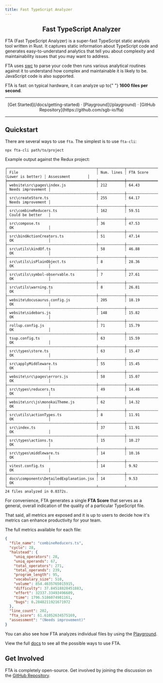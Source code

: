 ---
title: Fast TypeScript Analyzer
---


<h2 align="center" style={{ fontSize: 24, marginBottom: 50, marginTop: 50 }}>
  Fast TypeScript Analyzer
</h2>

FTA (Fast TypeScript Analyzer) is a super-fast TypeScript static analysis tool written in Rust. It captures static information about TypeScript code and generates easy-to-understand analytics that tell you about complexity and maintainability issues that you may want to address.

FTA uses [swc](https://github.com/swc-project/swc) to parse your code then runs various analytical routines against it to understand how complex and maintainable it is likely to be. JavaScript code is also supported.

<Callout emoji="⚡">
  FTA is fast: on typical hardware, it can analyze up to{" "}
  <strong>1600 files per second</strong>.
</Callout>

---

<div align="center">
  [Get Started](/docs/getting-started) · [Playground](/playground) · [GitHub
  Repository](https://github.com/sgb-io/fta)
</div>

---

## Quickstart

There are several ways to use `fta`. The simplest is to use `fta-cli`:

```
npx fta-cli path/to/project
```

Example output against the Redux project:

```
┌─────────────────────────────────────────┬────────────┬─────────────────────────────┬───────────────────┐
│ File                                    ┆ Num. lines ┆ FTA Score (Lower is better) ┆ Assessment        │
╞═════════════════════════════════════════╪════════════╪═════════════════════════════╪═══════════════════╡
│ website\src\pages\index.js              ┆ 212        ┆ 64.43                       ┆ Needs improvement │
├╌╌╌╌╌╌╌╌╌╌╌╌╌╌╌╌╌╌╌╌╌╌╌╌╌╌╌╌╌╌╌╌╌╌╌╌╌╌╌╌╌┼╌╌╌╌╌╌╌╌╌╌╌╌┼╌╌╌╌╌╌╌╌╌╌╌╌╌╌╌╌╌╌╌╌╌╌╌╌╌╌╌╌╌┼╌╌╌╌╌╌╌╌╌╌╌╌╌╌╌╌╌╌╌┤
│ src\createStore.ts                      ┆ 255        ┆ 64.17                       ┆ Needs improvement │
├╌╌╌╌╌╌╌╌╌╌╌╌╌╌╌╌╌╌╌╌╌╌╌╌╌╌╌╌╌╌╌╌╌╌╌╌╌╌╌╌╌┼╌╌╌╌╌╌╌╌╌╌╌╌┼╌╌╌╌╌╌╌╌╌╌╌╌╌╌╌╌╌╌╌╌╌╌╌╌╌╌╌╌╌┼╌╌╌╌╌╌╌╌╌╌╌╌╌╌╌╌╌╌╌┤
│ src\combineReducers.ts                  ┆ 162        ┆ 59.51                       ┆ Could be better   │
├╌╌╌╌╌╌╌╌╌╌╌╌╌╌╌╌╌╌╌╌╌╌╌╌╌╌╌╌╌╌╌╌╌╌╌╌╌╌╌╌╌┼╌╌╌╌╌╌╌╌╌╌╌╌┼╌╌╌╌╌╌╌╌╌╌╌╌╌╌╌╌╌╌╌╌╌╌╌╌╌╌╌╌╌┼╌╌╌╌╌╌╌╌╌╌╌╌╌╌╌╌╌╌╌┤
│ src\compose.ts                          ┆ 36         ┆ 47.53                       ┆ OK                │
├╌╌╌╌╌╌╌╌╌╌╌╌╌╌╌╌╌╌╌╌╌╌╌╌╌╌╌╌╌╌╌╌╌╌╌╌╌╌╌╌╌┼╌╌╌╌╌╌╌╌╌╌╌╌┼╌╌╌╌╌╌╌╌╌╌╌╌╌╌╌╌╌╌╌╌╌╌╌╌╌╌╌╌╌┼╌╌╌╌╌╌╌╌╌╌╌╌╌╌╌╌╌╌╌┤
│ src\bindActionCreators.ts               ┆ 51         ┆ 47.14                       ┆ OK                │
├╌╌╌╌╌╌╌╌╌╌╌╌╌╌╌╌╌╌╌╌╌╌╌╌╌╌╌╌╌╌╌╌╌╌╌╌╌╌╌╌╌┼╌╌╌╌╌╌╌╌╌╌╌╌┼╌╌╌╌╌╌╌╌╌╌╌╌╌╌╌╌╌╌╌╌╌╌╌╌╌╌╌╌╌┼╌╌╌╌╌╌╌╌╌╌╌╌╌╌╌╌╌╌╌┤
│ src\utils\kindOf.ts                     ┆ 58         ┆ 46.88                       ┆ OK                │
├╌╌╌╌╌╌╌╌╌╌╌╌╌╌╌╌╌╌╌╌╌╌╌╌╌╌╌╌╌╌╌╌╌╌╌╌╌╌╌╌╌┼╌╌╌╌╌╌╌╌╌╌╌╌┼╌╌╌╌╌╌╌╌╌╌╌╌╌╌╌╌╌╌╌╌╌╌╌╌╌╌╌╌╌┼╌╌╌╌╌╌╌╌╌╌╌╌╌╌╌╌╌╌╌┤
│ src\utils\isPlainObject.ts              ┆ 8          ┆ 28.36                       ┆ OK                │
├╌╌╌╌╌╌╌╌╌╌╌╌╌╌╌╌╌╌╌╌╌╌╌╌╌╌╌╌╌╌╌╌╌╌╌╌╌╌╌╌╌┼╌╌╌╌╌╌╌╌╌╌╌╌┼╌╌╌╌╌╌╌╌╌╌╌╌╌╌╌╌╌╌╌╌╌╌╌╌╌╌╌╌╌┼╌╌╌╌╌╌╌╌╌╌╌╌╌╌╌╌╌╌╌┤
│ src\utils\symbol-observable.ts          ┆ 7          ┆ 27.61                       ┆ OK                │
├╌╌╌╌╌╌╌╌╌╌╌╌╌╌╌╌╌╌╌╌╌╌╌╌╌╌╌╌╌╌╌╌╌╌╌╌╌╌╌╌╌┼╌╌╌╌╌╌╌╌╌╌╌╌┼╌╌╌╌╌╌╌╌╌╌╌╌╌╌╌╌╌╌╌╌╌╌╌╌╌╌╌╌╌┼╌╌╌╌╌╌╌╌╌╌╌╌╌╌╌╌╌╌╌┤
│ src\utils\warning.ts                    ┆ 8          ┆ 26.81                       ┆ OK                │
├╌╌╌╌╌╌╌╌╌╌╌╌╌╌╌╌╌╌╌╌╌╌╌╌╌╌╌╌╌╌╌╌╌╌╌╌╌╌╌╌╌┼╌╌╌╌╌╌╌╌╌╌╌╌┼╌╌╌╌╌╌╌╌╌╌╌╌╌╌╌╌╌╌╌╌╌╌╌╌╌╌╌╌╌┼╌╌╌╌╌╌╌╌╌╌╌╌╌╌╌╌╌╌╌┤
│ website\docusaurus.config.js            ┆ 205        ┆ 18.19                       ┆ OK                │
├╌╌╌╌╌╌╌╌╌╌╌╌╌╌╌╌╌╌╌╌╌╌╌╌╌╌╌╌╌╌╌╌╌╌╌╌╌╌╌╌╌┼╌╌╌╌╌╌╌╌╌╌╌╌┼╌╌╌╌╌╌╌╌╌╌╌╌╌╌╌╌╌╌╌╌╌╌╌╌╌╌╌╌╌┼╌╌╌╌╌╌╌╌╌╌╌╌╌╌╌╌╌╌╌┤
│ website\sidebars.js                     ┆ 148        ┆ 15.82                       ┆ OK                │
├╌╌╌╌╌╌╌╌╌╌╌╌╌╌╌╌╌╌╌╌╌╌╌╌╌╌╌╌╌╌╌╌╌╌╌╌╌╌╌╌╌┼╌╌╌╌╌╌╌╌╌╌╌╌┼╌╌╌╌╌╌╌╌╌╌╌╌╌╌╌╌╌╌╌╌╌╌╌╌╌╌╌╌╌┼╌╌╌╌╌╌╌╌╌╌╌╌╌╌╌╌╌╌╌┤
│ rollup.config.js                        ┆ 71         ┆ 15.79                       ┆ OK                │
├╌╌╌╌╌╌╌╌╌╌╌╌╌╌╌╌╌╌╌╌╌╌╌╌╌╌╌╌╌╌╌╌╌╌╌╌╌╌╌╌╌┼╌╌╌╌╌╌╌╌╌╌╌╌┼╌╌╌╌╌╌╌╌╌╌╌╌╌╌╌╌╌╌╌╌╌╌╌╌╌╌╌╌╌┼╌╌╌╌╌╌╌╌╌╌╌╌╌╌╌╌╌╌╌┤
│ tsup.config.ts                          ┆ 63         ┆ 15.59                       ┆ OK                │
├╌╌╌╌╌╌╌╌╌╌╌╌╌╌╌╌╌╌╌╌╌╌╌╌╌╌╌╌╌╌╌╌╌╌╌╌╌╌╌╌╌┼╌╌╌╌╌╌╌╌╌╌╌╌┼╌╌╌╌╌╌╌╌╌╌╌╌╌╌╌╌╌╌╌╌╌╌╌╌╌╌╌╌╌┼╌╌╌╌╌╌╌╌╌╌╌╌╌╌╌╌╌╌╌┤
│ src\types\store.ts                      ┆ 63         ┆ 15.47                       ┆ OK                │
├╌╌╌╌╌╌╌╌╌╌╌╌╌╌╌╌╌╌╌╌╌╌╌╌╌╌╌╌╌╌╌╌╌╌╌╌╌╌╌╌╌┼╌╌╌╌╌╌╌╌╌╌╌╌┼╌╌╌╌╌╌╌╌╌╌╌╌╌╌╌╌╌╌╌╌╌╌╌╌╌╌╌╌╌┼╌╌╌╌╌╌╌╌╌╌╌╌╌╌╌╌╌╌╌┤
│ src\applyMiddleware.ts                  ┆ 55         ┆ 15.45                       ┆ OK                │
├╌╌╌╌╌╌╌╌╌╌╌╌╌╌╌╌╌╌╌╌╌╌╌╌╌╌╌╌╌╌╌╌╌╌╌╌╌╌╌╌╌┼╌╌╌╌╌╌╌╌╌╌╌╌┼╌╌╌╌╌╌╌╌╌╌╌╌╌╌╌╌╌╌╌╌╌╌╌╌╌╌╌╌╌┼╌╌╌╌╌╌╌╌╌╌╌╌╌╌╌╌╌╌╌┤
│ website\src\pages\errors.js             ┆ 58         ┆ 15.07                       ┆ OK                │
├╌╌╌╌╌╌╌╌╌╌╌╌╌╌╌╌╌╌╌╌╌╌╌╌╌╌╌╌╌╌╌╌╌╌╌╌╌╌╌╌╌┼╌╌╌╌╌╌╌╌╌╌╌╌┼╌╌╌╌╌╌╌╌╌╌╌╌╌╌╌╌╌╌╌╌╌╌╌╌╌╌╌╌╌┼╌╌╌╌╌╌╌╌╌╌╌╌╌╌╌╌╌╌╌┤
│ src\types\reducers.ts                   ┆ 49         ┆ 14.46                       ┆ OK                │
├╌╌╌╌╌╌╌╌╌╌╌╌╌╌╌╌╌╌╌╌╌╌╌╌╌╌╌╌╌╌╌╌╌╌╌╌╌╌╌╌╌┼╌╌╌╌╌╌╌╌╌╌╌╌┼╌╌╌╌╌╌╌╌╌╌╌╌╌╌╌╌╌╌╌╌╌╌╌╌╌╌╌╌╌┼╌╌╌╌╌╌╌╌╌╌╌╌╌╌╌╌╌╌╌┤
│ website\src\js\monokaiTheme.js          ┆ 62         ┆ 14.32                       ┆ OK                │
├╌╌╌╌╌╌╌╌╌╌╌╌╌╌╌╌╌╌╌╌╌╌╌╌╌╌╌╌╌╌╌╌╌╌╌╌╌╌╌╌╌┼╌╌╌╌╌╌╌╌╌╌╌╌┼╌╌╌╌╌╌╌╌╌╌╌╌╌╌╌╌╌╌╌╌╌╌╌╌╌╌╌╌╌┼╌╌╌╌╌╌╌╌╌╌╌╌╌╌╌╌╌╌╌┤
│ src\utils\actionTypes.ts                ┆ 8          ┆ 11.91                       ┆ OK                │
├╌╌╌╌╌╌╌╌╌╌╌╌╌╌╌╌╌╌╌╌╌╌╌╌╌╌╌╌╌╌╌╌╌╌╌╌╌╌╌╌╌┼╌╌╌╌╌╌╌╌╌╌╌╌┼╌╌╌╌╌╌╌╌╌╌╌╌╌╌╌╌╌╌╌╌╌╌╌╌╌╌╌╌╌┼╌╌╌╌╌╌╌╌╌╌╌╌╌╌╌╌╌╌╌┤
│ src\index.ts                            ┆ 37         ┆ 11.91                       ┆ OK                │
├╌╌╌╌╌╌╌╌╌╌╌╌╌╌╌╌╌╌╌╌╌╌╌╌╌╌╌╌╌╌╌╌╌╌╌╌╌╌╌╌╌┼╌╌╌╌╌╌╌╌╌╌╌╌┼╌╌╌╌╌╌╌╌╌╌╌╌╌╌╌╌╌╌╌╌╌╌╌╌╌╌╌╌╌┼╌╌╌╌╌╌╌╌╌╌╌╌╌╌╌╌╌╌╌┤
│ src\types\actions.ts                    ┆ 15         ┆ 10.27                       ┆ OK                │
├╌╌╌╌╌╌╌╌╌╌╌╌╌╌╌╌╌╌╌╌╌╌╌╌╌╌╌╌╌╌╌╌╌╌╌╌╌╌╌╌╌┼╌╌╌╌╌╌╌╌╌╌╌╌┼╌╌╌╌╌╌╌╌╌╌╌╌╌╌╌╌╌╌╌╌╌╌╌╌╌╌╌╌╌┼╌╌╌╌╌╌╌╌╌╌╌╌╌╌╌╌╌╌╌┤
│ src\types\middleware.ts                 ┆ 14         ┆ 10.16                       ┆ OK                │
├╌╌╌╌╌╌╌╌╌╌╌╌╌╌╌╌╌╌╌╌╌╌╌╌╌╌╌╌╌╌╌╌╌╌╌╌╌╌╌╌╌┼╌╌╌╌╌╌╌╌╌╌╌╌┼╌╌╌╌╌╌╌╌╌╌╌╌╌╌╌╌╌╌╌╌╌╌╌╌╌╌╌╌╌┼╌╌╌╌╌╌╌╌╌╌╌╌╌╌╌╌╌╌╌┤
│ vitest.config.ts                        ┆ 14         ┆ 9.92                        ┆ OK                │
├╌╌╌╌╌╌╌╌╌╌╌╌╌╌╌╌╌╌╌╌╌╌╌╌╌╌╌╌╌╌╌╌╌╌╌╌╌╌╌╌╌┼╌╌╌╌╌╌╌╌╌╌╌╌┼╌╌╌╌╌╌╌╌╌╌╌╌╌╌╌╌╌╌╌╌╌╌╌╌╌╌╌╌╌┼╌╌╌╌╌╌╌╌╌╌╌╌╌╌╌╌╌╌╌┤
│ docs\components\DetailedExplanation.jsx ┆ 14         ┆ 9.53                        ┆ OK                │
└─────────────────────────────────────────┴────────────┴─────────────────────────────┴───────────────────┘
24 files analyzed in 0.0372s.
```

For convenience, FTA generates a single <strong>FTA Score</strong> that serves as a general, overall indication of the quality of a particular TypeScript file.

That said, all metrics are exposed and it is up to users to decide how it's metrics can enhance productivity for your team.

The full metrics available for each file:

```json
{
  "file_name": "combineReducers.ts",
  "cyclo": 28,
  "halstead": {
    "uniq_operators": 28,
    "uniq_operands": 67,
    "total_operators": 271,
    "total_operands": 239,
    "program_length": 95,
    "vocabulary_size": 510,
    "volume": 854.4635765015915,
    "difficulty": 37.84518828451883,
    "effort": 32337.33493496609,
    "time": 1796.5186074981161,
    "bugs": 0.2848211921671972
  },
  "line_count": 202,
  "fta_score": 61.61052634575169,
  "assessment": "(Needs improvement)"
}
```

You can also see how FTA analyzes individual files by using the [Playground](/playground/).

View the full [docs](/docs/getting-started/) to see all the possible ways to use FTA.

## Get Involved

FTA is completely open-source. Get involved by joining the discussion on the [GitHub Repository](https://github.com/sgb-io/fta).


